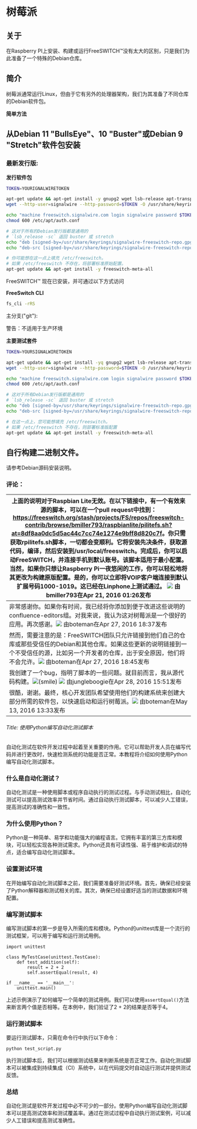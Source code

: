 # 树莓派

## 关于

在Raspberry PI上安装、构建或运行FreeSWITCH™没有太大的区别，只是我们为此准备了一个特殊的Debian仓库。

## 简介

树莓派通常运行Linux，但由于它有另外的处理器架构，我们为其准备了不同仓库的Debian软件包。

**简单方法**

## 从Debian 11 "BullsEye"、10 "Buster"或Debian 9 "Stretch"软件包安装

### 最新发行版:

**发行软件包**

```bash
TOKEN=YOURIGNALWIRETOKEN

apt-get update && apt-get install -y gnupg2 wget lsb-release apt-transport-https
wget --http-user=signalwire --http-password=$TOKEN -O /usr/share/keyrings/signalwire-freeswitch-repo.gpg https://freeswitch.signalwire.com/repo/deb/rpi/debian-release/signalwire-freeswitch-repo.gpg

echo "machine freeswitch.signalwire.com login signalwire password $TOKEN" > /etc/apt/auth.conf
chmod 600 /etc/apt/auth.conf

# 这对于所有的Debian发行版都是通用的
# `lsb_release -sc` 返回 buster 或 stretch
echo "deb [signed-by=/usr/share/keyrings/signalwire-freeswitch-repo.gpg] https://freeswitch.signalwire.com/repo/deb/rpi/debian-release/ `lsb_release -sc` main" > /etc/apt/sources.list.d/freeswitch.list
echo "deb-src [signed-by=/usr/share/keyrings/signalwire-freeswitch-repo.gpg] https://freeswitch.signalwire.com/repo/deb/rpi/debian-release/ `lsb_release -sc` main" >> /etc/apt/sources.list.d/freeswitch.list

# 你可能想在这一点上填充 /etc/freeswitch。
# 如果 /etc/freeswitch 不存在，将部署标准原始配置。
apt-get update && apt-get install -y freeswitch-meta-all
```

FreeSWITCH™ 现在已安装，并可通过以下方式访问

**FreeSwitch CLI**

```bash
fs_cli -rRS
```

主分支("git"):

警告：不适用于生产环境

**主要测试套件**

```bash
TOKEN=YOURSIGNALWIRETOKEN

apt-get update && apt-get install -yq gnupg2 wget lsb-release apt-transport-https
wget --http-user=signalwire --http-password=$TOKEN -O /usr/share/keyrings/signalwire-freeswitch-repo.gpg https://freeswitch.signalwire.com/repo/deb/rpi/debian-dev/signalwire-freeswitch-repo.gpg

echo "machine freeswitch.signalwire.com login signalwire password $TOKEN" > /etc/apt/auth.conf
chmod 600 /etc/apt/auth.conf

# 这对于所有Debian发行版都是通用的
# `lsb_release -sc` 返回 buster 或 stretch
echo "deb [signed-by=/usr/share/keyrings/signalwire-freeswitch-repo.gpg] https://freeswitch.signalwire.com/repo/deb/rpi/debian-dev/ `lsb_release -sc` main" > /etc/apt/sources.list.d/freeswitch.list
echo "deb-src [signed-by=/usr/share/keyrings/signalwire-freeswitch-repo.gpg] https://freeswitch.signalwire.com/repo/deb/rpi/debian-dev/ `lsb_release -sc` main" >> /etc/apt/sources.list.d/freeswitch.list

# 在这一点上，您可能想填充 /etc/freeswitch。
# 如果 /etc/freeswitch 不存在，则部署标准版配置
apt-get update && apt-get install -y freeswitch-meta-all
```

## 自行构建二进制文件。

请参考Debian源码安装说明。

### 评论：

| 上面的说明对于Raspbian Lite无效。在以下链接中，有一个有效来源的脚本，可以在一个pull request中找到：<https://freeswitch.org/stash/projects/FS/repos/freeswitch-contrib/browse/bmiller793/raspbianlite/pilitefs.sh?at=8df8aa0dc5d5ac44c7cc74e1274e9bff8d820c7f>。你只需获取rpilitefs.sh脚本，一切都会变顺利。它将安装先决条件，获取源代码，编译，然后安装到/usr/local/freeswitch。完成后，你可以启动FreeSWITCH，并连接手机到默认账号。该脚本适用于最小配置。当然，如果你只想让Raspberry Pi一夜悠闲的工作，你可以轻松地将其更改为构建原版配置。是的，你可以立即将VOIP客户端连接到默认扩展号码1000-1019。这已经在Linphone上测试通过。 ![](/images/icons/contenttypes/comment_16.png) 由bmiller793在Apr 21, 2016 01:26发布 |
| ------------------------------------------------------------------------------------------------------------------------------------------------------------------------------------------------------------------------------------------------------------------------------------------------------------------------------------------------------------------------------------------------------------------------------------------------------------------------------------------------------------------------------------------------------------------------------------------------------------------------------------------------------------------------------------------------------------------------------------------------------------------------------------------------------------------------------------------------------------------------------------------------------------------------ |
| 非常感谢你。如果你有时间，我已经将你添加到便于改进这些说明的confluence-editors组。对我来说，我认为这对树莓派是一个很好的应用。再次感谢。![](/images/icons/contenttypes/comment_16.png) 由boteman在Apr 27, 2016 18:37发布                                                                                                                                                                                                                                                                                                                                                                                                                                                                                                                                           |
| 然而，需要注意的是：FreeSWITCH团队只允许链接到他们自己的仓库或那些受信任的Debian和其他仓库。如果这些更新的说明链接到一个不受信任的源，比如另一个开发者的仓库，出于安全原因，他们将不会允许。![](/images/icons/contenttypes/comment_16.png) 由boteman在Apr 27, 2016 18:45发布                                                                                                                                                                                                                                                                                                                                                                                                                                                                                                |
| 我创建了一个bug，指明了脚本的一些问题。就目前而言，我从源代码构建。![(smile)](/images/icons/emoticons/smile.svg) ![](/images/icons/contenttypes/comment_16.png) 由jungleboogie在Apr 28, 2016 15:51发布                                                                                                                                                                                                                                                                                                                                                                                                                                                                                                                                                    |
| 很酷，谢谢。最终，核心开发团队希望使用他们的构建系统来创建大部分所需的软件包，以快速启动和运行树莓派。![](/images/icons/contenttypes/comment_16.png) 由boteman在May 13, 2016 13:33发布                                                                                                                                                                                                                                                                                                                                                                                                                                                                                                                                           |

###### Title: 使用Python编写自动化测试脚本

自动化测试在软件开发过程中起着至关重要的作用。它可以帮助开发人员在编写代码并进行更改时，快速检测系统的功能是否正常。本教程将介绍如何使用Python编写自动化测试脚本。

### 什么是自动化测试？

自动化测试是一种使用脚本或程序自动执行的测试过程。与手动测试相比，自动化测试可以提高测试效率并节省时间。通过自动执行测试脚本，可以减少人工错误，提高测试的准确性和一致性。

### 为什么使用Python？

Python是一种简单、易学和功能强大的编程语言。它拥有丰富的第三方库和模块，可以轻松实现各种测试需求。Python还具有可读性强、易于维护和调试的特点，适合编写自动化测试脚本。

### 设置测试环境

在开始编写自动化测试脚本之前，我们需要准备好测试环境。首先，确保已经安装了Python解释器和测试相关的库。其次，确保已经设置好适当的测试数据和环境配置。

### 编写测试脚本

编写测试脚本的第一步是导入所需的库和模块。Python的unittest库是一个流行的测试框架，可以用于编写和运行测试用例。

```
import unittest

class MyTestCase(unittest.TestCase):
    def test_addition(self):
        result = 2 + 2
        self.assertEqual(result, 4)

if __name__ == '__main__':
    unittest.main()
```

上述示例演示了如何编写一个简单的测试用例。我们可以使用`assertEqual()`方法来断言两个值是否相等。在本例中，我们验证了2 + 2的结果是否等于4。

### 运行测试脚本

要运行测试脚本，只需在命令行中执行以下命令：

```
python test_script.py
```

执行测试脚本后，我们可以根据测试结果来判断系统是否正常工作。自动化测试脚本可以被集成到持续集成（CI）系统中，以在代码提交时自动运行测试并提供测试反馈。

### 总结

自动化测试是软件开发过程中必不可少的一部分。使用Python编写自动化测试脚本可以提高测试效率和测试覆盖率。通过在测试过程中自动执行测试案例，可以减少人工错误和提高测试准确性。